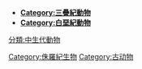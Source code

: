 {{Commonscat|Jurassic Animalia}}
*'''[[:Category:三疊紀動物|Category:三疊紀動物]]'''
*'''[[:Category:白堊紀動物|Category:白堊紀動物]]'''

[[Category:侏羅紀生物|Category:侏羅紀生物]]
[[Category:古动物|Category:古动物]]
[[分類:中生代動物|分類:中生代動物]]